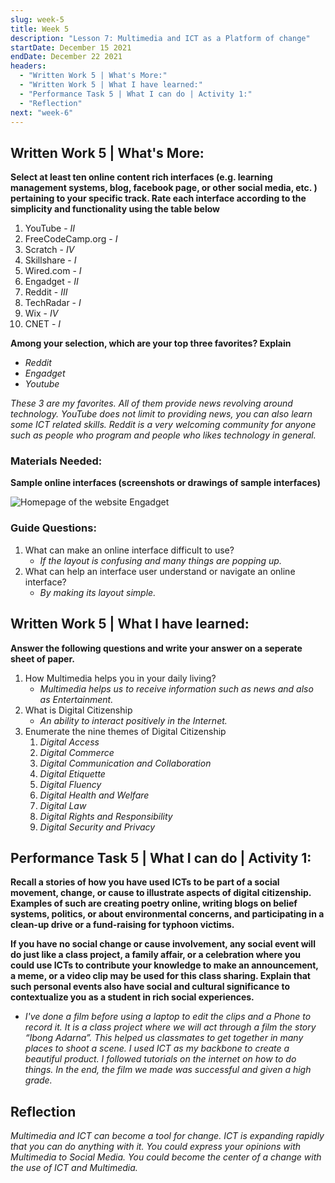 ```yaml
---
slug: week-5
title: Week 5
description: "Lesson 7: Multimedia and ICT as a Platform of change"
startDate: December 15 2021
endDate: December 22 2021
headers:
  - "Written Work 5 | What's More:"
  - "Written Work 5 | What I have learned:"
  - "Performance Task 5 | What I can do | Activity 1:"
  - "Reflection"
next: "week-6"
---
```


## Written Work 5 | What's More:

**Select at least ten online content rich interfaces (e.g. learning management systems, blog, facebook page, or other social media, etc. ) pertaining to your specific track. Rate each interface according to the simplicity and functionality using the table below**

1. YouTube - _II_
1. FreeCodeCamp.org - _I_
1. Scratch - _IV_
1. Skillshare - _I_
1. Wired.com - _I_
1. Engadget - _II_
1. Reddit - _III_
1. TechRadar - _I_
1. Wix - _IV_
1. CNET - _I_

**Among your selection, which are your top three favorites? Explain**

- _Reddit_
- _Engadget_
- _Youtube_

_These 3 are my favorites. All of them provide news revolving around technology. YouTube does not limit to providing news, you can also learn some ICT related skills. Reddit is a very welcoming community for anyone such as people who program and people who likes technology in general._

### Materials Needed:

**Sample online interfaces (screenshots or drawings of sample interfaces)**

![Homepage of the website Engadget](/images/W5-1.png)

### Guide Questions:

1. What can make an online interface difficult to use?
   - _If the layout is confusing and many things are popping up._
1. What can help an interface user understand or navigate an online interface?
   - _By making its layout simple._

## Written Work 5 | What I have learned:

**Answer the following questions and write your answer on a seperate sheet of paper.**

1. How Multimedia helps you in your daily living?
   - _Multimedia helps us to receive information such as news and also as Entertainment._
1. What is Digital Citizenship
   - _An ability to interact positively in the Internet._
1. Enumerate the nine themes of Digital Citizenship
   1. _Digital Access_
   1. _Digital Commerce_
   1. _Digital Communication and Collaboration_
   1. _Digital Etiquette_
   1. _Digital Fluency_
   1. _Digital Health and Welfare_
   1. _Digital Law_
   1. _Digital Rights and Responsibility_
   1. _Digital Security and Privacy_

## Performance Task 5 | What I can do | Activity 1:

**Recall a stories of how you have used ICTs to be part of a social movement, change, or cause to illustrate aspects of digital citizenship. Examples of such are creating poetry online, writing blogs on belief systems, politics, or about environmental concerns, and participating in a clean-up drive or a fund-raising for typhoon victims.**

**If you have no social change or cause involvement, any social event will do just like a class project, a family affair, or a celebration where you could use ICTs to contribute your knowledge to make an announcement, a meme, or a video clip may be used for this class sharing. Explain that such personal events also have social and cultural significance to contextualize you as a student in rich social experiences.**

- _I've done a film before using a laptop to edit the clips and a Phone to record it. It is a class project where we will act through a film the story “Ibong Adarna”. This helped us classmates to get together in many places to shoot a scene. I used ICT as my backbone to create a beautiful product. I followed tutorials on the internet on how to do things. In the end, the film we made was successful and given a high grade._

## Reflection

_Multimedia and ICT can become a tool for change. ICT is expanding rapidly that you can do anything with it. You could express your opinions with Multimedia to Social Media. You could become the center of a change with the use of ICT and Multimedia._
